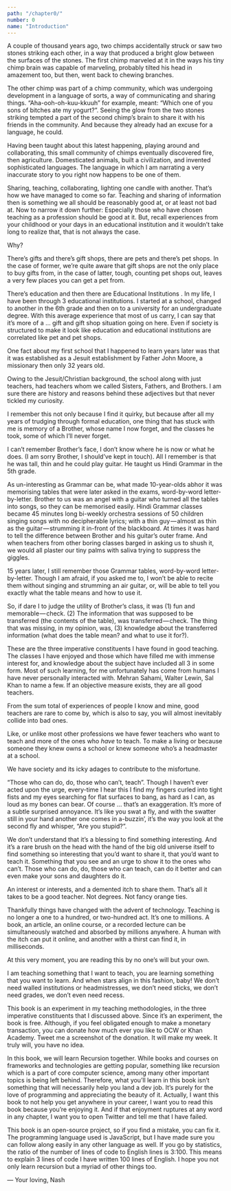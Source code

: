 ```yaml
---
path: "/chapter0/"
number: 0
name: "Introduction"
---
```


A couple of thousand years ago, two chimps accidentally struck or saw two stones striking each other, in a way that produced a bright glow between the surfaces of the stones. The first chimp marveled at it in the ways his tiny chimp brain was capable of marveling, probably tilted his head in amazement too, but then, went back to chewing branches.

The other chimp was part of a chimp community, which was undergoing development in a language of sorts, a way of communicating and sharing things. “Aha-ooh-oh-kuu-kkuuh” for example, meant: “Which one of you sons of bitches ate my yogurt?”. Seeing the glow from the two stones striking tempted a part of the second chimp’s brain to share it with his friends in the community. And because they already had an excuse for a language, he could.

Having been taught about this latest happening, playing around and collaborating, this small community of chimps eventually discovered fire, then agriculture. Domesticated animals, built a civilization, and invented sophisticated languages. The language in which I am narrating a very inaccurate story to you right now happens to be one of them.

Sharing, teaching, collaborating, lighting one candle with another. That’s how we have managed to come so far. Teaching and sharing of information then is something we all should be reasonably good at, or at least not bad at. Now to narrow it down further: Especially those who have chosen teaching as a profession should be good at it. But, recall experiences from your childhood or your days in an educational institution and it wouldn’t take long to realize that, that is not always the case.

Why?

There’s gifts and there’s gift shops, there are pets and there’s pet shops. In the case of former, we’re quite aware that gift shops are not the only place to buy gifts from, in the case of latter, tough, counting pet shops out, leaves a very few places you can get a pet from.

There’s education and then there are Educational Institutions . In my life, I have been through 3 educational institutions. I started at a school, changed to another in the 6th grade and then on to a university for an undergraduate degree. With this average experience that most of us carry, I can say that it’s more of a … gift and gift shop situation going on here. Even if society is structured to make it look like education and educational institutions are correlated like pet and pet shops.

One fact about my first school that I happened to learn years later was that it was established as a Jesuit establishment by Father John Moore, a missionary then only 32 years old.

Owing to the Jesuit/Christian background, the school along with just teachers, had teachers whom we called Sisters, Fathers, and Brothers. I am sure there are history and reasons behind these adjectives but that never tickled my curiosity.

I remember this not only because I find it quirky, but because after all my years of trudging through formal education, one thing that has stuck with me is memory of a Brother, whose name I now forget, and the classes he took, some of which I’ll never forget.

I can’t remember Brother’s face, I don’t know where he is now or what he does. (I am sorry Brother, I should’ve kept in touch). All I remember is that he was tall, thin and he could play guitar. He taught us Hindi Grammar in the 5th grade.

As un-interesting as Grammar can be, what made 10-year-olds abhor it was memorising tables that were later asked in the exams, word-by-word letter-by-letter. Brother to us was an angel with a guitar who turned all the tables into songs, so they can be memorised easily. Hindi Grammar classes became 45 minutes long bi-weekly orchestra sessions of 50 children singing songs with no decipherable lyrics; with a thin guy — almost as thin as the guitar — strumming it in-front of the blackboard. At times it was hard to tell the difference between Brother and his guitar’s outer frame. And when teachers from other boring classes barged in asking us to shush it, we would all plaster our tiny palms with saliva trying to suppress the giggles.

15 years later, I still remember those Grammar tables, word-by-word letter-by-letter. Though I am afraid, if you asked me to, I won’t be able to recite them without singing and strumming an air guitar, or, will be able to tell you exactly what the table means and how to use it.

So, if dare I to judge the utility of Brother’s class, it was
(1) fun and memorable — check.
(2) The information that was supposed to be transferred (the contents of the table), was transferred — check.
The thing that was missing, in my opinion, was,
(3) knowledge about the transferred information (what does the table mean? and what to use it for?).

These are the three imperative constituents I have found in good teaching. The classes I have enjoyed and those which have filled me with immense interest for, and knowledge about the subject have included all 3 in some form. Most of such learning, for me unfortunately has come from humans I have never personally interacted with. Mehran Sahami, Walter Lewin, Sal Khan to name a few. If an objective measure exists, they are all good teachers.

From the sum total of experiences of people I know and mine, good teachers are rare to come by, which is also to say, you will almost inevitably collide into bad ones.

Like, or unlike most other professions we have fewer teachers who want to teach and more of the ones who _have_ to teach. To make a living or because someone they knew owns a school or knew someone who’s a headmaster at a school.

We have society and its icky adages to contribute to the misfortune.

“Those who can do, do, those who can’t, teach”.
Though I haven’t ever acted upon the urge, every-time I hear this I find my fingers curled into tight fists and my eyes searching for flat surfaces to bang, as hard as I can, as loud as my bones can bear. Of course … that’s an exaggeration. It’s more of a subtle surprised annoyance. It’s like you swat a fly, and with the swatter still in your hand another one comes in a-buzzin’, it’s the way you look at the second fly and whisper, “Are you stupid?”.

We don’t understand that it’s a blessing to find something interesting. And it’s a rare brush on the head with the hand of the big old universe itself to find something so interesting that you’d want to share it, that you’d want to teach it. Something that you see and an urge to show it to the ones who can’t. Those who can do, do, those who can teach, can do it better and can even make your sons and daughters do it.

An interest or interests, and a demented itch to share them. That’s all it takes to be a good teacher. Not degrees. Not fancy orange ties.

Thankfully things have changed with the advent of technology. Teaching is no longer a one to a hundred, or two-hundred act. It’s one to millions. A book, an article, an online course, or a recorded lecture can be simultaneously watched and absorbed by millions anywhere. A human with the itch can put it online, and another with a thirst can find it, in milliseconds.

At this very moment, you are reading this by no one’s will but your own.

I am teaching something that I want to teach, you are learning something that you want to learn. And when stars align in this fashion, baby! We don’t need walled institutions or headmistresses, we don’t need sticks, we don’t need grades, we don’t even need recess.

This book is an experiment in my teaching methodologies, in the three imperative constituents that I discussed above. Since it’s an experiment, the book is free. Although, if you feel obligated enough to make a monetary transaction, you can donate how much ever you like to OCW or Khan Academy. Tweet me a screenshot of the donation. It will make my week. It truly will, you have no idea.

In this book, we will learn Recursion together. While books and courses on frameworks and technologies are getting popular, something like recursion which is a part of core computer science, among many other important topics is being left behind. Therefore, what you’ll learn in this book isn’t something that will necessarily help you land a dev job. It’s purely for the love of programming and appreciating the beauty of it. Actually, I want this book to not help you get anywhere in your career, I want you to read this book because you’re enjoying it. And if that enjoyment ruptures at any word in any chapter, I want you to open Twitter and tell me that I have failed.

This book is an open-source project, so if you find a mistake, you can fix it. The programming language used is JavaScript, but I have made sure you can follow along easily in any other language as well. If you go by statistics, the ratio of the number of lines of code to English lines is 3:100. This means to explain 3 lines of code I have written 100 lines of English. I hope you not only learn recursion but a myriad of other things too.

— Your loving, Nash
